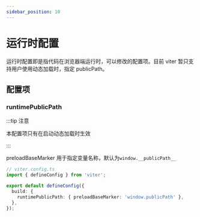 ```yaml
---
sidebar_position: 10
---
```


# 运行时配置

运行时配置即是指代码在浏览器端运行时，可以修改的配置项。目前 viter 暂只支持用户使用动态加载时，指定 publicPath。

## 配置项

### runtimePublicPath

:::tip 注意

本配置项只有在启动动态加载时生效

:::

preloadBaseMarker 用于指定变量名称，默认为`window.__publicPath__`

```ts
// viter.config.ts
import { defineConfig } from 'viter';

export default defineConfig({
  build: {
    runtimePublicPath: { preloadBaseMarker: 'window.publicPath' },
  },
});
```
